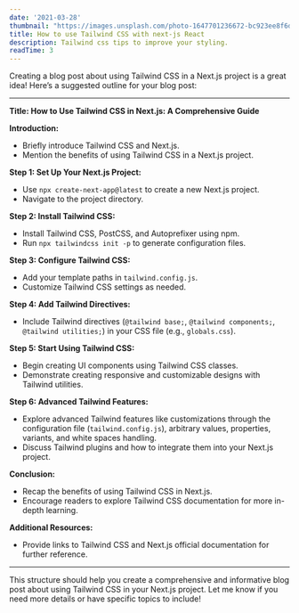 ```yaml
---
date: '2021-03-28'
thumbnail: "https://images.unsplash.com/photo-1647701236672-bc923ee8f6da?q=80&w=2970&auto=format&fit=crop&ixlib=rb-4.0.3&ixid=M3wxMjA3fDB8MHxwaG90by1wYWdlfHx8fGVufDB8fHx8fA%3D%3D"
title: How to use Tailwind CSS with next-js React
description: Tailwind css tips to improve your styling.
readTime: 3
---
```



Creating a blog post about using Tailwind CSS in a Next.js project is a great idea! Here’s a suggested outline for your blog post:

---

**Title: How to Use Tailwind CSS in Next.js: A Comprehensive Guide**

**Introduction:**
- Briefly introduce Tailwind CSS and Next.js.
- Mention the benefits of using Tailwind CSS in a Next.js project.

**Step 1: Set Up Your Next.js Project:**
- Use `npx create-next-app@latest` to create a new Next.js project.
- Navigate to the project directory.

**Step 2: Install Tailwind CSS:**
- Install Tailwind CSS, PostCSS, and Autoprefixer using npm.
- Run `npx tailwindcss init -p` to generate configuration files.

**Step 3: Configure Tailwind CSS:**
- Add your template paths in `tailwind.config.js`.
- Customize Tailwind CSS settings as needed.

**Step 4: Add Tailwind Directives:**
- Include Tailwind directives (`@tailwind base;`, `@tailwind components;`, `@tailwind utilities;`) 
in your CSS file (e.g., `globals.css`).

**Step 5: Start Using Tailwind CSS:**
- Begin creating UI components using Tailwind CSS classes.
- Demonstrate creating responsive and customizable designs with Tailwind utilities.

**Step 6: Advanced Tailwind Features:**
- Explore advanced Tailwind features like customizations through the configuration file (`tailwind.config.js`),
 arbitrary values, properties, variants, and white spaces handling.
- Discuss Tailwind plugins and how to integrate them into your Next.js project.

**Conclusion:**
- Recap the benefits of using Tailwind CSS in Next.js.
- Encourage readers to explore Tailwind CSS documentation for more in-depth learning.

**Additional Resources:**
- Provide links to Tailwind CSS and Next.js official documentation for further reference.

---

This structure should help you create a comprehensive and informative blog post about using 
Tailwind CSS in your Next.js project. Let me know if 
you need more details or have specific topics to include!